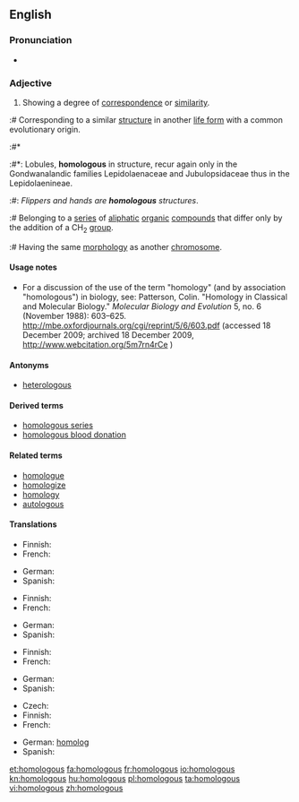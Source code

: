 ==English==

===Pronunciation===
* {{audio|en-us-homologous.ogg|Audio (US)}}

===Adjective===
{{en-adj}}

# Showing a degree of [[correspondence]] or [[similarity]].
:# {{biology}} Corresponding to a similar [[structure]] in another [[life form]] with a common evolutionary origin.
:#* {{RQ:Schuster Hepaticae V|4}}
:#*: Lobules, '''homologous''' in structure, recur again only in the Gondwanalandic families Lepidolaenaceae and Jubulopsidaceae thus in the Lepidolaenineae.
:#: ''Flippers and hands are '''homologous''' structures''.
:# {{chemistry}} Belonging to a [[series]] of [[aliphatic]] [[organic]] [[compound]]s that differ only by the addition of a CH<sub>2</sub> [[group]].
:# {{genetics}} Having the same [[morphology]] as another [[chromosome]].

====Usage notes====
* {{biology}} For a discussion of the use of the term "homology" (and by association "homologous") in biology, see: Patterson, Colin. "Homology in Classical and Molecular Biology." ''Molecular Biology and Evolution'' 5, no. 6 (November 1988): 603&ndash;625. http://mbe.oxfordjournals.org/cgi/reprint/5/6/603.pdf (accessed 18 December 2009; archived 18 December 2009, http://www.webcitation.org/5m7rn4rCe )

====Antonyms====
* [[heterologous]]

====Derived terms====
* [[homologous series]]
* [[homologous blood donation]]

====Related terms====
* [[homologue]]
* [[homologize]]
* [[homology]]
* [[autologous]]

====Translations====
{{trans-top|showing a degree of correspondence}}
* Finnish: {{t+|fi|samankaltainen}}
* French: {{t+|fr|homologue|m|f}}
{{trans-mid}}
* German: {{t+|de|homolog}}
* Spanish: {{t+|es|homólogo}}
{{trans-bottom}}

{{trans-top|(biology) corresponding to a similar structure in another life form}}
* Finnish: {{t-|fi|homologinen}}
* French: {{t+|fr|homologue|m|f}}
{{trans-mid}}
* German: {{t+|de|homolog}}
* Spanish: {{t+|es|homólogo}}
{{trans-bottom}}

{{trans-top|(chemistry) belonging to a series of aliphatic organic compounds}}
* Finnish: {{t-|fi|homologinen}}
* French: {{t+|fr|homologue|m|f}}
{{trans-mid}}
* German: {{t+|de|homolog}}
* Spanish: {{t+|es|homólogo}}
{{trans-bottom}}

{{trans-top|(genetics) having the same morphology as another chromosome}}
* Czech: {{t-|cs|homologní}}
* Finnish: {{t-|fi|homologinen}}
* French: {{t+|fr|homologue|m|f}}
{{trans-mid}}
* German: [[homolog]]
* Spanish: {{t+|es|homólogo}}
{{trans-bottom}}

[[et:homologous]]
[[fa:homologous]]
[[fr:homologous]]
[[io:homologous]]
[[kn:homologous]]
[[hu:homologous]]
[[pl:homologous]]
[[ta:homologous]]
[[vi:homologous]]
[[zh:homologous]]